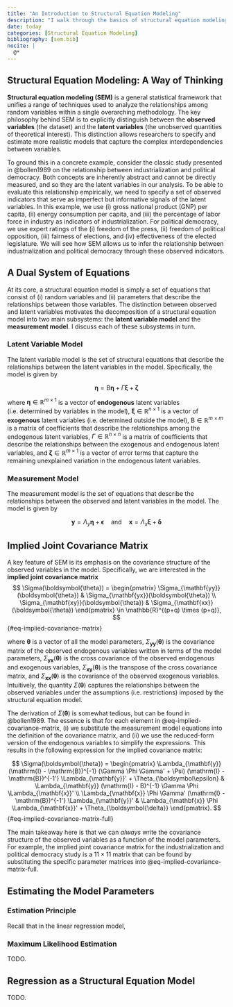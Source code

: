 ```yaml
---
title: "An Introduction to Structural Equation Modeling"
description: "I walk through the basics of structural equation modeling, focusing on model specification and estimation."
date: today
categories: [Structural Equation Modeling]
bibliography: [sem.bib]
nocite: |
  @*
---
```


## Structural Equation Modeling: A Way of Thinking 
**Structural equation modeling (SEM)** is a general statistical framework that unifies a range of techniques used to analyze the relationships among random variables within a single overarching methodology. The key philosophy behind SEM is to explicitly distinguish between the **observed variables** (the dataset) and the **latent variables** (the unobserved quantities of theoretical interest). This distinction allows researchers to specify and estimate more realistic models that capture the complex interdependencies between variables.

To ground this in a concrete example, consider the classic study presented in @bollen1989 on the relationship between industrialization and political democracy. Both concepts are inherently abstract and cannot be directly measured, and so they are the latent variables in our analysis. To be able to evaluate this relationship empirically, we need to specify a set of observed indicators that serve as imperfect but informative signals of the latent variables. In this example, we use (i) gross national product (GNP) per capita, (ii) energy consumption per capita, and (iii) the percentage of labor force in industry as indicators of industrialization. For political democracy, we use expert ratings of the (i) freedom of the press, (ii) freedom of political opposition, (iii) fairness of elections, and (iv) effectiveness of the elected legislature. We will see how SEM allows us to infer the relationship between industrialization and political democracy through these observed indicators.


## A Dual System of Equations 
At its core, a structural equation model is simply a set of equations that consist of (i) random variables and (ii) parameters that describe the relationships between those variables. The distinction between observed and latent variables motivates the decomposition of a structural equation model into two main subsystems: the **latent variable model** and the **measurement model**. I discuss each of these subsystems in turn.

### Latent Variable Model

The latent variable model is the set of structural equations that describe the relationships between the latent variables in the model. Specifically, the model is given by 

$$
\boldsymbol{\eta}= \mathrm{B} \boldsymbol{\eta} + \Gamma \boldsymbol{\xi} + \boldsymbol{\zeta}
$$

where $\boldsymbol{\eta} \in \mathbb{R}^{m \times 1}$ is a vector of **endogenous** latent variables (i.e. determined by variables in the model), $\boldsymbol{\xi} \in \mathbb{R}^{n \times 1}$ is a vector of **exogenous** latent variables (i.e. determined outside the model), $\mathrm{B} \in \mathbb{R}^{m \times m}$ is a matrix of coefficients that describe the relationships among the endogenous latent variables, $\Gamma \in \mathbb{R}^{n \times n}$ is a matrix of coefficients that describe the relationships between the exogenous and endogenous latent variables, and $\boldsymbol{\zeta} \in \mathbb{R}^{m \times 1}$ is a vector of error terms that capture the remaining unexplained variation in the endogenous latent variables.

### Measurement Model 
The measurement model is the set of equations that describe the relationships between the observed and latent variables in the model. The model is given by 

$$
\mathbf{y} = \Lambda_y \boldsymbol{\eta} + \boldsymbol{\epsilon} \quad \text{and} \quad \mathbf{x} = \Lambda_x \boldsymbol{\xi} + \boldsymbol{\delta}
$$

## Implied Joint Covariance Matrix 

A key feature of SEM is its emphasis on the covariance structure of the observed variables in the model. Specifically, we are interested in the **implied joint covariance matrix**
$$
\Sigma(\boldsymbol{\theta}) = \begin{pmatrix} \Sigma_{\mathbf{yy}}(\boldsymbol{\theta}) & \Sigma_{\mathbf{yx}}(\boldsymbol{\theta}) \\ \Sigma_{\mathbf{xy}}(\boldsymbol{\theta}) & \Sigma_{\mathbf{xx}}(\boldsymbol{\theta}) \end{pmatrix} \in \mathbb{R}^{(p+q) \times (p+q)},
$${#eq-implied-covariance-matrix}

where $\boldsymbol{\theta}$ is a vector of all the model parameters,
$\Sigma_{\mathbf{yy}}(\boldsymbol\theta)$ is the covariance matrix of the observed endogenous variables written in terms of the model parameters, $\Sigma_{\mathbf{yx}}(\boldsymbol\theta)$ is the cross covariance of the observed endogenous and exogenous variables, $\Sigma_{\mathbf{xy}}(\boldsymbol\theta)$ is the transpose of the cross covariance matrix, and $\Sigma_{\mathbf{xx}}(\boldsymbol\theta)$ is the covariance of the observed exogenous variables. Intuitively, the quantity $\Sigma(\boldsymbol\theta)$ captures the relationships between the observed variables under the assumptions (i.e. restrictions) imposed by the structural equation model. 

The derivation of $\Sigma(\boldsymbol\theta)$ is somewhat tedious, but can be found in @bollen1989. The essence is that for each element in @eq-implied-covariance-matrix, (i) we substitute the measurement model equations into the definition of the covariance matrix, and (ii) we use the reduced-form version of the endogenous variables to simplify the expressions. This results in the following expression for the implied covariance matrix:

$$
\Sigma(\boldsymbol{\theta}) = \begin{pmatrix} \Lambda_{\mathbf{y}} (\mathrm{I} - \mathrm{B})^{-1} (\Gamma \Phi \Gamma' + \Psi) (\mathrm{I} - \mathrm{B})^{-1'} \Lambda_{\mathbf{y}}' + \Theta_{\boldsymbol\epsilon} & \Lambda_{\mathbf{y}} (\mathrm{I} - B)^{-1} \Gamma \Phi \Lambda_{\mathbf{x}}' \\ \Lambda_{\mathbf{x}} \Phi \Gamma' (\mathrm{I} - \mathrm{B})^{-1'} \Lambda_{\mathbf{y}}' & \Lambda_{\mathbf{x}} \Phi \Lambda_{\mathbf{x}}' + \Theta_{\boldsymbol{\delta}} \end{pmatrix}.
$${#eq-implied-covariance-matrix-full}

The main takeaway here is that we can *always* write the covariance structure of the observed variables as a function of the model parameters. For example, the implied joint covariance matrix for the industrialization and political democracy study is a $11 \times 11$ matrix that can be found by substituting the specific parameter matrices into @eq-implied-covariance-matrix-full.



## Estimating the Model Parameters

### Estimation Principle

Recall that in the linear regression model, 


### Maximum Likelihood Estimation 

TODO.

## Regression as a Structural Equation Model 

TODO. 